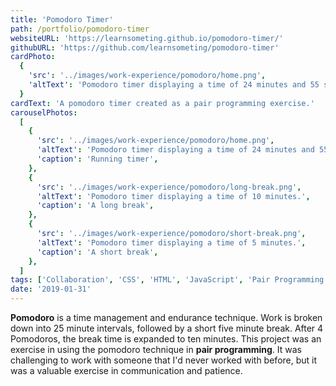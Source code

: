 ```yaml
---
title: 'Pomodoro Timer'
path: /portfolio/pomodoro-timer
websiteURL: 'https://learnsometing.github.io/pomodoro-timer/'
githubURL: 'https://github.com/learnsometing/pomodoro-timer'
cardPhoto:
  {
    'src': '../images/work-experience/pomodoro/home.png',
    'altText': 'Pomodoro timer displaying a time of 24 minutes and 55 seconds.',
  }
cardText: 'A pomodoro timer created as a pair programming exercise.'
carouselPhotos:
  [
    {
      'src': '../images/work-experience/pomodoro/home.png',
      'altText': 'Pomodoro timer displaying a time of 24 minutes and 55 seconds.',
      'caption': 'Running timer',
    },
    {
      'src': '../images/work-experience/pomodoro/long-break.png',
      'altText': 'Pomodoro timer displaying a time of 10 minutes.',
      'caption': 'A long break',
    },
    {
      'src': '../images/work-experience/pomodoro/short-break.png',
      'altText': 'Pomodoro timer displaying a time of 5 minutes.',
      'caption': 'A short break',
    },
  ]
tags: ['Collaboration', 'CSS', 'HTML', 'JavaScript', 'Pair Programming']
date: '2019-01-31'
---
```


<Grid item>
  <Typography variant={'body1'} gutterBottom>
    <strong>Pomodoro</strong> is a time management and endurance technique. Work is broken down into
    25 minute intervals, followed by a short five minute break. After 4 Pomodoros,
    the break time is expanded to ten minutes.
  </Typography>
</Grid>
<Grid item>
  <Typography variant={'body1'} gutterBottom>
    This project was an exercise in using
    the pomodoro technique in <strong>pair programming</strong>. It was challenging to work with
    someone that I'd never worked with before, but it was a valuable exercise in
    communication and patience.
  </Typography>
</Grid>
